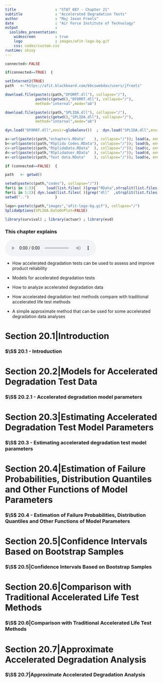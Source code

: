 ```yaml
---
title                  : "STAT 687 - Chapter 21"
subtitle               : "Accelerated Degradation Tests"
author                 : "Maj Jason Freels"
date                   : "Air Force Institute of Technology"
output                 : 
  ioslides_presentation:
    widescreen         : true
    logo               : images/afit-logo-bg.gif
    css: codes/custom.css
runtime: shiny
---
```


```r
connected<-FALSE

if(connected==TRUE)  {

setInternet2(TRUE)  
path   <-"https://afit.blackboard.com/bbcswebdav/users/jfreels"

download.file(paste(c(path,"DFORRT.dll"), collapse="/"),
              paste(c(getwd(),"DFORRT.dll"), collapse="/"),
              method="internal",mode="ab")

download.file(paste(c(path,"SPLIDA.dll"), collapse="/"),
              paste(c(getwd(),"SPLIDA.dll"), collapse="/"),
              method="internal",mode="ab")

dyn.load("DFORRT.dll",envir=globalenv())  ;  dyn.load("SPLIDA.dll",envir=globalenv())

a<-url(paste(c(path,"echapters.RData"    ), collapse="/")); load(a, envir=globalenv())
b<-url(paste(c(path,"RSplida Codes.RData"), collapse="/")); load(b, envir=globalenv())
c<-url(paste(c(path,"RSplidaData.RData"  ), collapse="/")); load(c, envir=globalenv())
d<-url(paste(c(path,"RSplidaUser.RData"  ), collapse="/")); load(d, envir=globalenv())
e<-url(paste(c(path,"Text data.RData"    ), collapse="/")); load(e, envir=globalenv())  }

if (connected==FALSE)  {

path   <- getwd()

setwd(paste(c(path,"codes"), collapse="/"))
for(i in 1:5){     load(list.files( )[grep("RData",strsplit(list.files( ),"\\W+"))][i],envir=globalenv()) } 
for(i in 1:2){ dyn.load(list.files( )[grep("dll"  ,strsplit(list.files( ),"\\W+"))][i],envir=globalenv()) }
setwd("..")            }

logo<-paste(c(path,"images","afit-logo-bg.gif"), collapse="/")
SplidaOptions(SPLIDA.DateOnPlot=FALSE)

library(survival) ; library(actuar) ; library(evd)
```

### This chapter explains
<div id="play"><audio controls src="media/audio/test-slide.m4a"></audio></div>

- How accelerated degradation tests can be used to assess and improve product reliability

- Models for accelerated degradation tests

- How to analyze accelerated degradation data

- How accelerated degradation test methods compare with traditional accelerated life test methods

- A simple approximate method that can be used for some accelerated degradation data analyses 

# Section 20.1|Introduction

### $\S$ 20.1 - Introduction

# Section 20.2|Models for Accelerated Degradation Test Data

### $\S$ 20.2.1 - Accelerated degradation model parameters

# Section 20.3|Estimating Accelerated Degradation Test Model Parameters

### $\S$ 20.3 - Estimating accelerated degradation test model parameters

# Section 20.4|Estimation of Failure Probabilities, Distribution Quantiles and Other Functions of Model Parameters

### $\S$ 20.4 - Estimation of Failure Probabilities, Distribution Quantiles and Other Functions of Model Parameters

# Section 20.5|Confidence Intervals Based on Bootstrap Samples

### $\S$ 20.5|Confidence Intervals Based on Bootstrap Samples

# Section 20.6|Comparison with Traditional Accelerated Life Test Methods

### $\S$ 20.6|Comparison with Traditional Accelerated Life Test Methods

# Section 20.7|Approximate Accelerated Degradation Analysis

### $\S$ 20.7|Approximate Accelerated Degradation Analysis